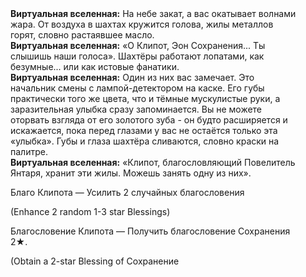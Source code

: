 {{Диалог Начало}}
:'''Виртуальная вселенная:''' На небе закат, а вас окатывает волнами жара. От воздуха в шахтах кружится голова, жилы металлов горят, словно растаявшее масло.
:'''Виртуальная вселенная:''' «О Клипот, Эон Сохранения... Ты слышишь наши голоса». Шахтёры работают лопатами, как безумные... или как истовые фанатики.
:'''Виртуальная вселенная:''' Один из них вас замечает. Это начальник смены с лампой-детектором на каске. Его губы практически того же цвета, что и тёмные мускулистые руки, а заразительная улыбка сразу запоминается. Вы не можете оторвать взгляда от его золотого зуба - он будто расширяется и искажается, пока перед глазами у вас не остаётся только эта «улыбка». Губы и глаза шахтёра сливаются, словно краски на палитре.
:'''Виртуальная вселенная:''' «Клипот, благословляющий Повелитель Янтаря, хранит эти жилы. Можешь занять одну из них».
:{{Диалог|Звезда}} Благо Клипота &mdash; Усилить 2 случайных благословения
:;(Enhance 2 random 1-3 star Blessings)
:{{Диалог|Звезда}} Благословение Клипота &mdash; Получить благословение Сохранения 2★.
:;(Obtain a 2-star Blessing of Сохранение
{{Диалог Конец}}